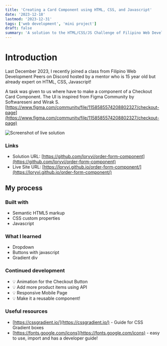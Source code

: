 ```yaml
---
title: 'Creating a Card Component using HTML, CSS, and Javascript'
date: '2023-12-18'
lastmod: '2023-12-31'
tags: ['web development', 'mini project']
draft: false
summary: 'A solution to the HTML/CSS/JS Challenge of Filipino Web Development Peers.'
---
```


# Introduction

Last December 2023, I recently joined a class from Filipino Web Development Peers on Discord hosted by a mentor who is 15 year old but already expert on HTML, CSS, Javascript!

A task was given to us where have to make a component of a Checkout Card Component.
The UI is inspired from Figma Community by Softwareseni and Wirak S. [https://www.figma.com/community/file/1158585574208802327/checkout-page](https://www.figma.com/community/file/1158585574208802327/checkout-page)

![Screenshot of live solution](https://github.com/loryvi/order-form-component/blob/master/assets/screenshot.png)

### Links

- Solution URL: [https://github.com/loryvi/order-form-component](https://github.com/loryvi/order-form-component)
- Live Site URL: [https://loryvi.github.io/order-form-component/](https://loryvi.github.io/order-form-component/)

## My process

### Built with

- Semantic HTML5 markup
- CSS custom properties
- Javascript

### What I learned

- Dropdown
- Buttons with javascript
- Gradient div

### Continued development

- :bulb: Animation for the Checkout Button
- :bulb: Add more product items using API
- :bulb: Responsive Mobile Page
- :bulb: Make it a reusable component!

### Useful resources

- [https://cssgradient.io/](https://cssgradient.io/) - Guide for CSS Gradient boxes
- [https://fonts.google.com/icons](https://fonts.google.com/icons) - easy to use, import and has a developer guide!
